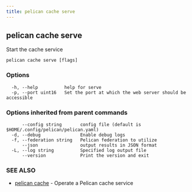 ```yaml
---
title: pelican cache serve
---
```


## pelican cache serve

Start the cache service

```
pelican cache serve [flags]
```

### Options

```
  -h, --help          help for serve
  -p, --port uint16   Set the port at which the web server should be accessible
```

### Options inherited from parent commands

```
      --config string       config file (default is $HOME/.config/pelican/pelican.yaml)
  -d, --debug               Enable debug logs
  -f, --federation string   Pelican federation to utilize
      --json                output results in JSON format
  -L, --log string          Specified log output file
      --version             Print the version and exit
```

### SEE ALSO

* [pelican cache](/commands-reference/cache/)	 - Operate a Pelican cache service
